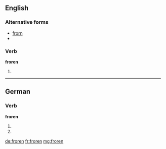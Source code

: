 ==English==

===Alternative forms===
* [[frorn]]
* {{R:Webster 1913|frorn}}

===Verb===
'''froren'''

# {{rare}} {{past participle of|[[freeze]]}}

----

==German==

===Verb===
'''froren'''

# {{de-verb form of|frieren|1|p|v}}
# {{de-verb form of|frieren|3|p|v}}

[[de:froren]]
[[fr:froren]]
[[mg:froren]]